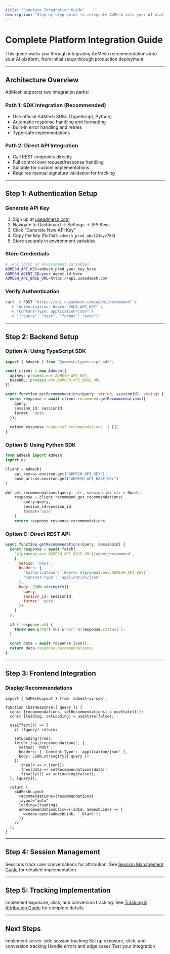 ```yaml
---
title: "Complete Integration Guide"
description: "Step-by-step guide to integrate AdMesh into your AI platform with code examples"
---
```


# Complete Platform Integration Guide

This guide walks you through integrating AdMesh recommendations into your AI platform, from initial setup through production deployment.

---

## Architecture Overview

AdMesh supports two integration paths:

### Path 1: SDK Integration (Recommended)
- Use official AdMesh SDKs (TypeScript, Python)
- Automatic response handling and formatting
- Built-in error handling and retries
- Type-safe implementations

### Path 2: Direct API Integration
- Call REST endpoints directly
- Full control over request/response handling
- Suitable for custom implementations
- Requires manual signature validation for tracking

---

## Step 1: Authentication Setup

### Generate API Key

1. Sign up at [useadmesh.com](https://useadmesh.com)
2. Navigate to Dashboard → Settings → API Keys
3. Click "Generate New API Key"
4. Copy the key (format: `admesh_prod_abc123xyz789`)
5. Store securely in environment variables

### Store Credentials

```bash
# .env.local or environment variables
ADMESH_API_KEY=admesh_prod_your_key_here
ADMESH_AGENT_ID=your_agent_id_here
ADMESH_API_BASE_URL=https://api.useadmesh.com
```

### Verify Authentication

```bash
curl -X POST "https://api.useadmesh.com/agent/recommend" \
  -H "Authorization: Bearer YOUR_API_KEY" \
  -H "Content-Type: application/json" \
  -d '{"query": "test", "format": "auto"}'
```

---

## Step 2: Backend Setup

### Option A: Using TypeScript SDK

```typescript
import { Admesh } from '@admesh/typescript-sdk';

const client = new Admesh({
  apiKey: process.env.ADMESH_API_KEY,
  baseURL: process.env.ADMESH_API_BASE_URL
});

async function getRecommendations(query: string, sessionId?: string) {
  const response = await client.recommend.getRecommendations({
    query,
    session_id: sessionId,
    format: 'auto'
  });
  
  return response.response?.recommendations || [];
}
```

### Option B: Using Python SDK

```python
from admesh import Admesh
import os

client = Admesh(
    api_key=os.environ.get("ADMESH_API_KEY"),
    base_url=os.environ.get("ADMESH_API_BASE_URL")
)

def get_recommendations(query: str, session_id: str = None):
    response = client.recommend.get_recommendations(
        query=query,
        session_id=session_id,
        format='auto'
    )
    return response.response.recommendations
```

### Option C: Direct REST API

```javascript
async function getRecommendations(query, sessionId) {
  const response = await fetch(
    `${process.env.ADMESH_API_BASE_URL}/agent/recommend`,
    {
      method: 'POST',
      headers: {
        'Authorization': `Bearer ${process.env.ADMESH_API_KEY}`,
        'Content-Type': 'application/json'
      },
      body: JSON.stringify({
        query,
        session_id: sessionId,
        format: 'auto'
      })
    }
  );
  
  if (!response.ok) {
    throw new Error(`API Error: ${response.status}`);
  }
  
  const data = await response.json();
  return data.response.recommendations;
}
```

---

## Step 3: Frontend Integration

### Display Recommendations

```tsx
import { AdMeshLayout } from 'admesh-ui-sdk';

function ChatResponse({ query }) {
  const [recommendations, setRecommendations] = useState([]);
  const [loading, setLoading] = useState(false);

  useEffect(() => {
    if (!query) return;
    
    setLoading(true);
    fetch('/api/recommendations', {
      method: 'POST',
      headers: { 'Content-Type': 'application/json' },
      body: JSON.stringify({ query })
    })
      .then(r => r.json())
      .then(data => setRecommendations(data))
      .finally(() => setLoading(false));
  }, [query]);

  return (
    <AdMeshLayout
      recommendations={recommendations}
      layout="auto"
      loading={loading}
      onRecommendationClick={(adId, admeshLink) => {
        window.open(admeshLink, '_blank');
      }}
    />
  );
}
```

---

## Step 4: Session Management

Sessions track user conversations for attribution. See [Session Management Guide](/ai-platforms/session-management) for detailed implementation.

---

## Step 5: Tracking Implementation

Implement exposure, click, and conversion tracking. See [Tracking & Attribution Guide](/ai-platforms/tracking-attribution) for complete details.

---

## Next Steps

<CardGroup cols={2}>
  <Card title="Session Management" icon="link" href="/ai-platforms/session-management">
    Implement server-side session tracking
  </Card>
  
  <Card title="Tracking & Attribution" icon="chart-line" href="/ai-platforms/tracking-attribution">
    Set up exposure, click, and conversion tracking
  </Card>
  
  <Card title="Error Handling" icon="triangle-exclamation" href="/ai-platforms/error-handling">
    Handle errors and edge cases
  </Card>
  
  <Card title="Testing & Debugging" icon="bug" href="/ai-platforms/testing-debugging">
    Test your integration
  </Card>
</CardGroup>

